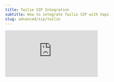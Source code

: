 ```yaml
---
title: Twilio SIP Integration
subtitle: How to integrate Twilio SIP with Vapi
slug: advanced/sip/twilio
---
```


<Frame>
  <div class="video-embed-wrapper">
    <iframe
      src="https://www.youtube.com/embed/_wo5wokt3dI?si=72E1azM7tYv6TsBI"
      title='An embedded YouTube video titled "The Ultimate SIP Trunking Guide for AI Voice Agents | Twilio + Vapi"'
      frameborder="0"
      allow="fullscreen; accelerometer; autoplay; clipboard-write; encrypted-media; gyroscope; picture-in-picture; web-share"
      allowfullscreen
      referrerpolicy="strict-origin-when-cross-origin"
    />
  </div>
</Frame>

This guide walks you through setting up both outbound and inbound SIP trunking between Twilio and Vapi. The steps are quite similar for other telephony providers.

## Outbound Calls (Twilio to Vapi)

### Twilio Configuration

1. **Create Elastic SIP Trunk**
   
   Log in to your Twilio account and create a new trunk, assigning it a name, and adjusting the general settings as needed.
   
   ![Twilio SIP Trunk](../../static/images/sip/sip-twilio-trunk.png)

2. **Set Up Termination (Outbound Calls)**
   
   Configure the termination settings. The termination SIP URI is crucial as it will be used in later steps.
   
   ![Termination SIP URI](../../static/images/sip/sip-twilio-termination-uri.png)
   
   To allow your Elastic SIP Trunk to accept outbound requests, you need to whitelist IP addresses:
   
   ![IP Authentication](../../static/images/sip/sip-twilio-ip-authentication.png)
   
   Whitelist Vapi's SIP server static IPs:
   - 44.229.228.186
   - 44.238.177.138
   
   Ensure you whitelist the entire IP range as shown below:
   
   ![IP Whitelist 1](../../static/images/sip/sip-twilio-ip-1.png)
   
   ![IP Whitelist 2](../../static/images/sip/sip-twilio-ip-2.png)

3. **Purchase or Move Numbers to Elastic SIP Trunk**
   
   After creating the Elastic SIP trunk, purchase new numbers or move existing numbers to this trunk.
   
   ![Number Attachment](../../static/images/sip/sip-twilio-number-attach.png)

### Vapi Configuration

1. **Retrieve Your Vapi API Key**
   
   Log in to your Vapi.ai account and retrieve your API key from the Organization Settings.

2. **Create a SIP Trunk Credential**
   
   Use the following API call to create a SIP trunk credential, replacing the gateway IP with your Twilio Termination SIP URI:

   ```bash
   curl -X POST https://api.vapi.ai/credential \
   -H "Content-Type: application/json" \
   -H "Authorization: Bearer YOUR_VAPI_API_KEY" \
   -d '{
     "provider": "byo-sip-trunk",
     "name": "Twilio Trunk",
     "gateways": [
       {
         "ip": "YOUR_TWILIO_GATEWAY_ID"
       }
     ],
     "outboundLeadingPlusEnabled": true
   }'
   ```
   
   Note the `id` (credentialId) from the response for the next step.

3. **Register Your Phone Number**
   
   Associate your Twilio number with the SIP trunk:

   ```bash
   curl -X POST https://api.vapi.ai/phone-number \
   -H "Content-Type: application/json" \
   -H "Authorization: Bearer YOUR_VAPI_API_KEY" \
   -d '{
     "provider": "byo-phone-number",
     "name": "Twilio SIP Number",
     "number": "YOUR_SIP_PHONE_NUMBER",
     "numberE164CheckEnabled": false,
     "credentialId": "YOUR_CREDENTIAL_ID"
   }'
   ```
   
   Note the phone number ID from the response for making calls.

4. **Make Outbound Calls**
   
   You can make outbound calls in two ways:
   
   **Using the Vapi Dashboard:**
   
   The phone number will appear in your dashboard. Select your assistant and enter the destination number you want to call.
   
   **Using the API:**
   
   ```bash
   curl --location 'https://api.vapi.ai/call/phone' \
   --header 'Authorization: Bearer YOUR_VAPI_API_KEY' \
   --header 'Content-Type: application/json' \
   --data '{
     "assistantId": "YOUR_ASSISTANT_ID",
     "customer": {
       "number": "DESTINATION_PHONE_NUMBER",
       "numberE164CheckEnabled": false
     },
     "phoneNumberId": "YOUR_PHONE_NUMBER_ID"
   }'
   ```

## Inbound Calls (Vapi to Twilio)

### Twilio Configuration

1. **Set Up Origination (Inbound Calls)**
   
   Navigate to the Origination section in your Twilio SIP Trunk settings.
   
   ![Origination Settings](../../static/images/sip/sip-twilio-origination.png)
   
   Add your Vapi SIP URI in the following format: `sip:YOUR_PHONE_NUMBER@sip.vapi.ai`, where "YOUR_PHONE_NUMBER" is your chosen SIP number that you will attach to this trunk.
   
   ![Origination Creation](../../static/images/sip/sip-twilio-origination-creation.png)

### Vapi Configuration

1. **Create and Configure a Vapi Assistant**
   
   - Create an assistant following the steps in our [Phone Quickstart](/quickstart/phone#create-your-first-voice-assistant)
   - In the assistant settings, link it to the phone number you created
   
   Now when someone calls your Twilio number, the call will be routed to your Vapi assistant.
